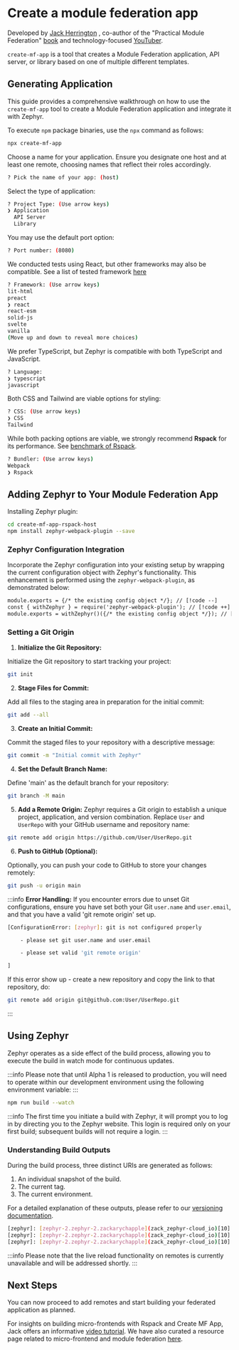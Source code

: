 
# Create a module federation app
<SourceCode href="https://github.com/ZephyrCloudIO/zephyr-examples/blob/main/examples/create-mf-app-rspack" />


Developed by [Jack Herrington](https://twitter.com/jherr) , co-author of the "Practical Module Federation" [book](https://module-federation.myshopify.com/products/practical-module-federation) and technology-focused [YouTuber](https://www.youtube.com/@jherr).

`create-mf-app` is a tool that creates a Module Federation application, API server, or library based on one of multiple different templates.

## Generating Application

This guide provides a comprehensive walkthrough on how to use the `create-mf-app` tool to create a Module Federation application and integrate it with Zephyr. 

To execute `npm` package binaries, use the `npx` command as follows:

```bash filename="Terminal"
npx create-mf-app
```


Choose a name for your application. Ensure you designate one host and at least one remote, choosing names that reflect their roles accordingly.

```bash
? Pick the name of your app: (host)
```

Select the type of application:

```bash
? Project Type: (Use arrow keys)
❯ Application
  API Server
  Library
```

You may use the default port option:

```bash
? Port number: (8080)
```

We conducted tests using React, but other frameworks may also be compatible. See a list of tested framework [here](/guide/recipes#frameworks)

```bash
? Framework: (Use arrow keys)
lit-html
preact
❯ react
react-esm
solid-js
svelte
vanilla
(Move up and down to reveal more choices)
```

We prefer TypeScript, but Zephyr is compatible with both TypeScript and JavaScript.

```bash 
? Language:
❯ typescript
javascript
```
Both CSS and Tailwind are viable options for styling:

```bash 
? CSS: (Use arrow keys)
❯ CSS
Tailwind
```

While both packing options are viable, we strongly recommend **Rspack** for its performance. See [benchmark of Rspack](https://www.rspack.dev/).

```bash 
? Bundler: (Use arrow keys)
Webpack
❯ Rspack
```

## Adding Zephyr to Your Module Federation App

Installing Zephyr plugin:

```bash filename="Terminal"
cd create-mf-app-rspack-host
npm install zephyr-webpack-plugin --save
```

### Zephyr Configuration Integration

Incorporate the Zephyr configuration into your existing setup by wrapping the current configuration object with Zephyr's functionality. This enhancement is performed using the `zephyr-webpack-plugin`, as demonstrated below:

```diff filename="rspack.config.js"
module.exports = {/* the existing config object */}; // [!code --]
const { withZephyr } = require('zephyr-webpack-plugin'); // [!code ++]
module.exports = withZephyr()({/* the existing config object */}); // [!code ++]
```

### Setting a Git Origin

1. **Initialize the Git Repository:**

Initialize the Git repository to start tracking your project:

```bash filename="Terminal"
git init
```

2. **Stage Files for Commit:**

Add all files to the staging area in preparation for the initial commit:

```bash filename="Terminal"
git add --all
```

3. **Create an Initial Commit:**

Commit the staged files to your repository with a descriptive message:

```bash filename="Terminal"
git commit -m "Initial commit with Zephyr"
```

4. **Set the Default Branch Name:**

Define 'main' as the default branch for your repository:

```bash filename="Terminal"
git branch -M main
```

5. **Add a Remote Origin:**
Zephyr requires a Git origin to establish a unique project, application, and version combination. Replace `User` and `UserRepo` with your GitHub username and repository name:

```bash filename="Terminal"
git remote add origin https://github.com/User/UserRepo.git
```

6. **Push to GitHub (Optional):**

Optionally, you can push your code to GitHub to store your changes remotely:

```bash filename="Terminal"
git push -u origin main
```

:::info
**Error Handling:**
If you encounter errors due to unset Git configurations, ensure you have set both your Git `user.name` and `user.email`, and that you have a valid 'git remote origin' set up.
```bash 
[ConfigurationError: [zephyr]: git is not configured properly

    - please set git user.name and user.email

    - please set valid 'git remote origin'

]
```
If this error show up - create a new repository and copy the link to that repository, do: 
```bash filename="Terminal"
git remote add origin git@github.com:User/UserRepo.git
```
:::

## Using Zephyr

Zephyr operates as a side effect of the build process, allowing you to execute the build in watch mode for continuous updates.

:::info
Please note that until Alpha 1 is released to production, you will need to operate within our development environment using the following environment variable:
:::

```bash filename="Terminal"
npm run build --watch
```

:::info
The first time you initiate a build with Zephyr, it will prompt you to log in by directing you to the Zephyr website. This login is required only on your first build; subsequent builds will not require a login.
:::

### Understanding Build Outputs

During the build process, three distinct URIs are generated as follows:

1. An individual snapshot of the build.
2. The current tag.
3. The current environment.

For a detailed explanation of these outputs, please refer to our [versioning documentation](/guide/usage/versioning).

```bash filename="terminal"
[zephyr]: [zephyr-2.zephyr-2.zackarychapple](zack_zephyr-cloud_io)[10]: deploying to https://zack_zephyr-cloud_io_10-zephyr-2-zephyr-2-zackarychapple-ze.valorkin.dev
[zephyr]: [zephyr-2.zephyr-2.zackarychapple](zack_zephyr-cloud_io)[10]: deploying to https://zephyr-2-zephyr-2-zackarychapple-ze.valorkin.dev
[zephyr]: [zephyr-2.zephyr-2.zackarychapple](zack_zephyr-cloud_io)[10]: deploying to https://t_main_zack_zephyr-cloud_io-zephyr-2-zephyr-2-zackary-5c1b61-ze.valorkin.dev
```

:::info
Please note that the live reload functionality on remotes is currently unavailable and will be addressed shortly.
:::

## Next Steps

You can now proceed to add remotes and start building your federated application as planned.

For insights on building micro-frontends with Rspack and Create MF App, Jack offers an informative [video tutorial](https://www.youtube.com/watch?v=32_EikGKESk). We have also curated a resource page related to micro-frontend and module federation [here](/guide/resources).
